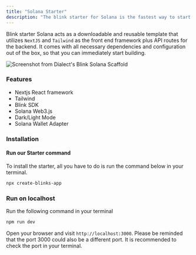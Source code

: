 ```yaml
---
title: "Solana Starter"
description: "The blink starter for Solana is the fastest way to start with your blink project."
---
```


Blink starter Solana acts as a downloadable and reusable template that utilizes `NextJS` and `Tailwind` as the front end framework plus API routes for the backend. It comes with all necessary dependencies and configuration out of the box, so that you can immediately start building.

<img src="https://res.cloudinary.com/dnxjhra4h/image/upload/f_auto,q_auto/dialect-docs/blink-solana-scaffold.png" alt="Screenshot from Dialect's Blink Solana Scaffold" />

### Features

- Nextjs React framework
- Tailwind
- Blink SDK
- Solana Web3.js
- Dark/Light Mode
- Solana Wallet Adapter

### Installation

#### Run our Starter command

To install the starter, all you have to do is run the command below in your terminal.

```bash
npx create-blinks-app
```

### Run on localhost

Run the following command in your terminal

```bash
npm run dev
```

Open your browser and visit `http://localhost:3000`. Please be reminded that the port 3000 could also be a different port. It is recommended to check the port in your terminal.